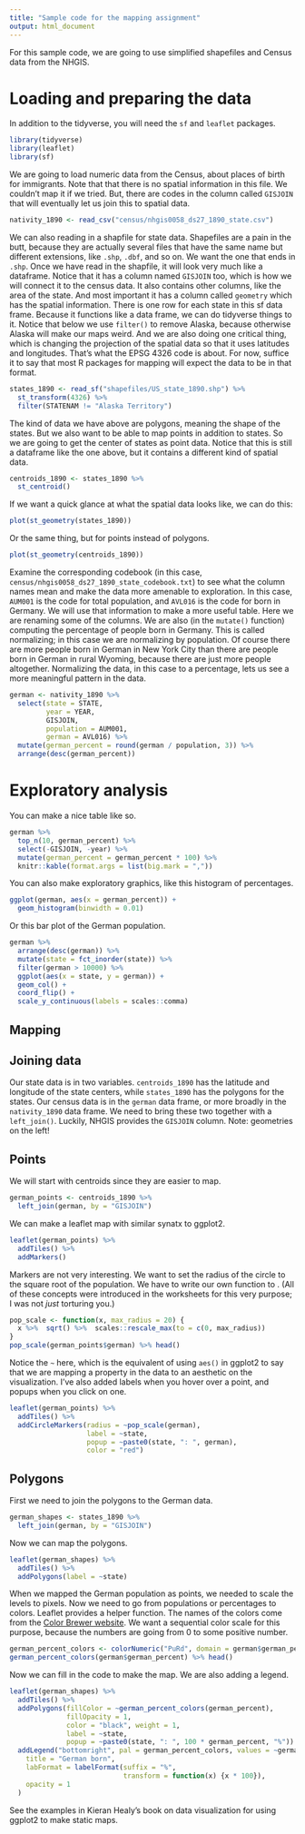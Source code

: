```yaml
---
title: "Sample code for the mapping assignment"
output: html_document
---
```


For this sample code, we are going to use simplified shapefiles and Census data from the NHGIS. 

# Loading and preparing the data

In addition to the tidyverse, you will need the `sf` and `leaflet` packages.


```r
library(tidyverse)
library(leaflet)
library(sf)
```

We are going to load numeric data from the Census, about places of birth for immigrants. Note that that there is no spatial information in this file. We couldn't map it if we tried. But, there are codes in the column called `GISJOIN` that will eventually let us join this to spatial data.

```r
nativity_1890 <- read_csv("census/nhgis0058_ds27_1890_state.csv")
```

We can also reading in a shapfile for state data. Shapefiles are a pain in the butt, because they are actually several files that have the same name but different extensions, like `.shp`, `.dbf`, and so on. We want the one that ends in `.shp`. Once we have read in the shapfile, it will look very much like a dataframe. Notice that it has a column named `GISJOIN` too, which is how we will connect it to the census data. It also contains other columns, like the area of the state. And most important it has a column called `geometry` which has the spatial information. There is one row for each state in this sf data frame. Because it functions like a data frame, we can do tidyverse things to it. Notice that below we use `filter()` to remove Alaska, because otherwise Alaska will make our maps weird. And we are also doing one critical thing, which is changing the projection of the spatial data so that it uses latitudes and longitudes. That's what the EPSG 4326 code is about. For now, suffice it to say that most R packages for mapping will expect the data to be in that format.

```r
states_1890 <- read_sf("shapefiles/US_state_1890.shp") %>% 
  st_transform(4326) %>% 
  filter(STATENAM != "Alaska Territory")
```

The kind of data we have above are polygons, meaning the shape of the states. But we also want to be able to map points in addition to states. So we are going to get the center of states as point data. Notice that this is still a dataframe like the one above, but it contains a different kind of spatial data.

```r
centroids_1890 <- states_1890 %>% 
  st_centroid() 
```

If we want a quick glance at what the spatial data looks like, we can do this:

```r
plot(st_geometry(states_1890))
```

Or the same thing, but for points instead of polygons.

```r
plot(st_geometry(centroids_1890))
```

Examine the corresponding codebook (in this case, `census/nhgis0058_ds27_1890_state_codebook.txt`) to see what the column names mean and make the data more amenable to exploration. In this case, `AUM001` is the code for total population, and `AVL016` is the code for born in Germany. We will use that information to make a more useful table. Here we are renaming some of the columns. We are also (in the `mutate()` function) computing the percentage of people born in Germany. This is called normalizing; in this case we are normalizing by population. Of course there are more people born in German in New York City than there are people born in German in rural Wyoming, because there are just more people altogether. Normalizing the data, in this case to a percentage, lets us see a more meaningful pattern in the data.

```r
german <- nativity_1890 %>% 
  select(state = STATE,
         year = YEAR,
         GISJOIN,
         population = AUM001,
         german = AVL016) %>% 
  mutate(german_percent = round(german / population, 3)) %>% 
  arrange(desc(german_percent))
```

# Exploratory analysis

You can make a nice table like so.

```r
german %>% 
  top_n(10, german_percent) %>% 
  select(-GISJOIN, -year) %>%  
  mutate(german_percent = german_percent * 100) %>% 
  knitr::kable(format.args = list(big.mark = ","))
```

You can also make exploratory graphics, like this histogram of percentages.

```r
ggplot(german, aes(x = german_percent)) +
  geom_histogram(binwidth = 0.01)
```

Or this bar plot of the German population.

```r
german %>% 
  arrange(desc(german)) %>% 
  mutate(state = fct_inorder(state)) %>% 
  filter(german > 10000) %>% 
  ggplot(aes(x = state, y = german)) +
  geom_col() +
  coord_flip() +
  scale_y_continuous(labels = scales::comma)
```

## Mapping

## Joining data

Our state data is in two variables. `centroids_1890` has the latitude and longitude of the state centers, while `states_1890` has the polygons for the states. Our census data is in the `german` data frame, or more broadly in the `nativity_1890` data frame. We need to bring these two together with a `left_join()`. Luckily, NHGIS provides the `GISJOIN` column. Note: geometries on the left!

## Points

We will start with centroids since they are easier to map.

```r
german_points <- centroids_1890 %>% 
  left_join(german, by = "GISJOIN")
```

We can make a leaflet map with similar synatx to ggplot2.

```r
leaflet(german_points) %>% 
  addTiles() %>% 
  addMarkers()
```

Markers are not very interesting. We want to set the radius of the circle to the square root of the population. We have to write our own function to . (All of these concepts were introduced in the worksheets for this very purpose; I was not *just* torturing you.)

```r
pop_scale <- function(x, max_radius = 20) {
  x %>%  sqrt() %>%  scales::rescale_max(to = c(0, max_radius))
}
pop_scale(german_points$german) %>% head()
```

Notice the `~` here, which is the equivalent of using `aes()` in ggplot2 to say that we are mapping a property in the data to an aesthetic on the visualization. I've also added labels when you hover over a point, and popups when you click on one.

```r
leaflet(german_points) %>% 
  addTiles() %>% 
  addCircleMarkers(radius = ~pop_scale(german),
                   label = ~state,
                   popup = ~paste0(state, ": ", german),
                   color = "red")
```

## Polygons

First we need to join the polygons to the German data.

```r
german_shapes <- states_1890 %>% 
  left_join(german, by = "GISJOIN")
```

Now we can map the polygons.

```r
leaflet(german_shapes) %>% 
  addTiles() %>% 
  addPolygons(label = ~state)
```

When we mapped the German population as points, we needed to scale the levels to pixels. Now we need to go from populations or percentages to colors. Leaflet provides a helper function. The names of the colors come from the [Color Brewer website](https://colorbrewer2.org/). We want a sequential color scale for this purpose, because the numbers are going from 0 to some positive number.

```r
german_percent_colors <- colorNumeric("PuRd", domain = german$german_percent)
german_percent_colors(german$german_percent) %>% head()
```

Now we can fill in the code to make the map. We are also adding a legend.

```r
leaflet(german_shapes) %>% 
  addTiles() %>% 
  addPolygons(fillColor = ~german_percent_colors(german_percent),
              fillOpacity = 1,
              color = "black", weight = 1,
              label = ~state,
              popup = ~paste0(state, ": ", 100 * german_percent, "%")) %>% 
  addLegend("bottomright", pal = german_percent_colors, values = ~german_percent,
    title = "German born",
    labFormat = labelFormat(suffix = "%",
                            transform = function(x) {x * 100}),
    opacity = 1
  )
```

See the examples in Kieran Healy's book on data visualization for using ggplot2 to make static maps.
